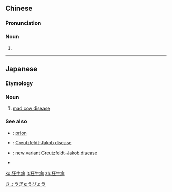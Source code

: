 ==Chinese==
{{zh-forms}}

===Pronunciation===
{{zh-pron
|m=kuángniúbìng
|c=kwong4 ngau4 beng6
|cat=n
}}

===Noun===
{{zh-noun}}

# {{zh-synonym|瘋牛病|[[mad cow disease]]}}

----

==Japanese==
{{ja-kanjitab|きょう|ぎゅう|びょう|yomi=o}}

===Etymology===
{{compound|lang=ja|sort=きょうぎゅうびょう|狂|tr1=kyō|t1=mad|牛|tr2=gyū|t2=cow|病|tr3=byō|t3=disease}}

===Noun===
{{ja-noun|きょうぎゅうびょう}}

# [[mad cow disease]]

===See also===
* {{ja-r|プリオン}}: [[prion]]
* {{ja-r|クロイツフェルト・ヤコブ病|クロイツフェルト・ヤコブびょう}}: [[Creutzfeldt-Jakob disease]]
* {{ja-r|変異型クロイツフェルト・ヤコブ病|へんいがた クロイツフェルト・ヤコブびょう}}: [[new variant Creutzfeldt-Jakob disease]]
* {{ja-r|狂%犬%病|きょう%けん%びょう}}

[[Category:ja:Diseases|きょうぎゅうびょう]]

[[ko:狂牛病]]
[[it:狂牛病]]
[[zh:狂牛病]]